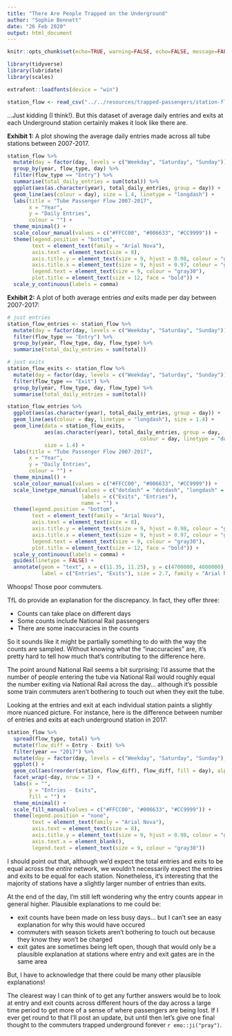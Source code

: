 ```yaml
---
title: "There Are People Trapped on the Underground"
author: "Sophie Bennett"
date: "26 Feb 2020"
output: html_document
---
```


```r
knitr::opts_chunk$set(echo=TRUE, warning=FALSE, echo=FALSE, message=FALSE)
```

```r

library(tidyverse)
library(lubridate)
library(scales)

extrafont::loadfonts(device = "win")

```

```r

station_flow <- read_csv("../../resources/trapped-passengers/station-flow.csv") 

```

...Just kidding (I think!). But this dataset of average daily entries and exits at each Underground station certainly makes it look like there are.

**Exhibit 1:** A plot showing the average daily entries made across all tube stations between 2007-2017.

```r

station_flow %>% 
  mutate(day = factor(day, levels = c("Weekday", "Saturday", "Sunday"))) %>% 
  group_by(year, flow_type, day) %>% 
  filter(flow_type == "Entry") %>% 
  summarise(total_daily_entries = sum(total)) %>% 
  ggplot(aes(as.character(year), total_daily_entries, group = day)) +
  geom_line(aes(colour = day), size = 1.4, linetype = "longdash") +
  labs(title = "Tube Passenger Flow 2007-2017",
       x = "Year",
       y = "Daily Entries",
       colour = "") +
  theme_minimal() +
  scale_colour_manual(values = c("#FFCC00", "#006633", "#CC9999")) +
  theme(legend.position = "bottom",
        text = element_text(family = "Arial Nova"),
        axis.text = element_text(size = 8),
        axis.title.y = element_text(size = 9, hjust = 0.98, colour = "gray30"),
        axis.title.x = element_text(size = 9, hjust = 0.97, colour = "gray30"),
        legend.text = element_text(size = 9, colour = "gray30"),
        plot.title = element_text(size = 12, face = "bold")) +
  scale_y_continuous(labels = comma) 

```

**Exhibit 2:** A plot of both average entries *and* exits made per day between 2007-2017:

```r

# just entries
station_flow_entries <- station_flow %>% 
  mutate(day = factor(day, levels = c("Weekday", "Saturday", "Sunday"))) %>% 
  filter(flow_type == "Entry") %>% 
  group_by(year, flow_type, day, flow_type) %>% 
  summarise(total_daily_entries = sum(total))

# just exits
station_flow_exits <- station_flow %>% 
  mutate(day = factor(day, levels = c("Weekday", "Saturday", "Sunday"))) %>% 
  filter(flow_type == "Exit") %>% 
  group_by(year, flow_type, day, flow_type) %>% 
  summarise(total_daily_entries = sum(total))

station_flow_entries %>%  
  ggplot(aes(as.character(year), total_daily_entries, group = day)) +
  geom_line(aes(colour = day, linetype = "longdash"), size = 1.4) +
  geom_line(data = station_flow_exits, 
            aes(as.character(year), total_daily_entries, group = day, 
                                           colour = day, linetype = "dotdash"), 
            size = 1.4) +
  labs(title = "Tube Passenger Flow 2007-2017",
       x = "Year",
       y = "Daily Entries",
       colour = "") +
  theme_minimal() +
  scale_colour_manual(values = c("#FFCC00", "#006633", "#CC9999")) +
  scale_linetype_manual(values = c("dotdash" = "dotdash", "longdash" = "longdash"),
                        labels = c("Exits", "Entries"),
                        name = "") +
  theme(legend.position = "bottom",
        text = element_text(family = "Arial Nova"),
        axis.text = element_text(size = 8),
        axis.title.y = element_text(size = 9, hjust = 0.98, colour = "gray30"),
        axis.title.x = element_text(size = 9, hjust = 0.97, colour = "gray30"),
        legend.text = element_text(size = 9, colour = "gray30"),
        plot.title = element_text(size = 12, face = "bold")) +
  scale_y_continuous(labels = comma) +
  guides(linetype = FALSE) +
  annotate(geom = "text", x = c(11.35, 11.25), y = c(4700000, 4600000), 
           label = c("Entries", "Exits"), size = 2.7, family = "Arial Nova", colour = "gray30")

```

Whoops! Those poor commuters. 

TfL do provide an explanation for the discrepancy. In fact, they offer three:

* Counts can take place on different days
* Some counts include National Rail passengers 
* There are some inaccuracies in the counts

So it sounds like it might be partially something to do with the way the counts are sampled. Without knowing what the "inaccuracies" are, it's pretty hard to tell how much that's contributing to the difference here. 

The point around National Rail seems a bit surprising; I'd assume that the number of people entering the tube via National Rail would roughly equal the number exiting via National Rail across the day... although it's possible some train commuters aren't bothering to touch out when they exit the tube.

Looking at the entries and exit at each individual station paints a slightly more nuanced picture. For instance, here is the difference between number of entries and exits at each underground station in 2017:

```r

station_flow %>% 
  spread(flow_type, total) %>% 
  mutate(flow_diff = Entry - Exit) %>% 
  filter(year == "2017") %>% 
  mutate(day = factor(day, levels = c("Weekday", "Saturday", "Sunday"), ordered = TRUE)) %>% 
  ggplot() +
  geom_col(aes(reorder(station, flow_diff), flow_diff, fill = day), alpha = 0.7, position = "dodge") +
  facet_wrap(~day, nrow = 3) +
  labs(x = "",
       y = "Entries - Exits",
       fill = "") +
  theme_minimal() +
  scale_fill_manual(values = c("#FFCC00", "#006633", "#CC9999")) +
  theme(legend.position = "none",
        text = element_text(family = "Arial Nova"),
        axis.text = element_text(size = 8),
        axis.title.y = element_text(size = 9, hjust = 0.98, colour = "gray30"),
        axis.text.x = element_blank(),
        legend.text = element_text(size = 9, colour = "gray30"))

```

I should point out that, although we'd expect the total entries and exits to be equal across the *entire* network, we wouldn't necessarily expect the entries and exits to be equal for each station. Nonetheless, it's interesting that the majority of stations have a slightly larger number of entries than exits. 

At the end of the day, I'm still left wondering why the entry counts appear in general higher. Plausible explanations to me could be:

* exit counts have been made on less busy days... but I can't see an easy explanation for why this would have occured
* commuters with season tickets aren't bothering to touch out because they know they won't be charged
* exit gates are sometimes being left open, though that would only be a plausible explanation at stations where entry and exit gates are in the same area


But, I have to acknowledge that there could be many other plausible explanations! 

The clearest way I can think of to get any further answers would be to look at entry and exit counts across different hours of the day across a large time period to get more of a sense of where passengers are being lost. If I ever get round to that I'll post an update, but until then let's give one final thought to the commuters trapped underground forever `r emo::ji("pray")`.